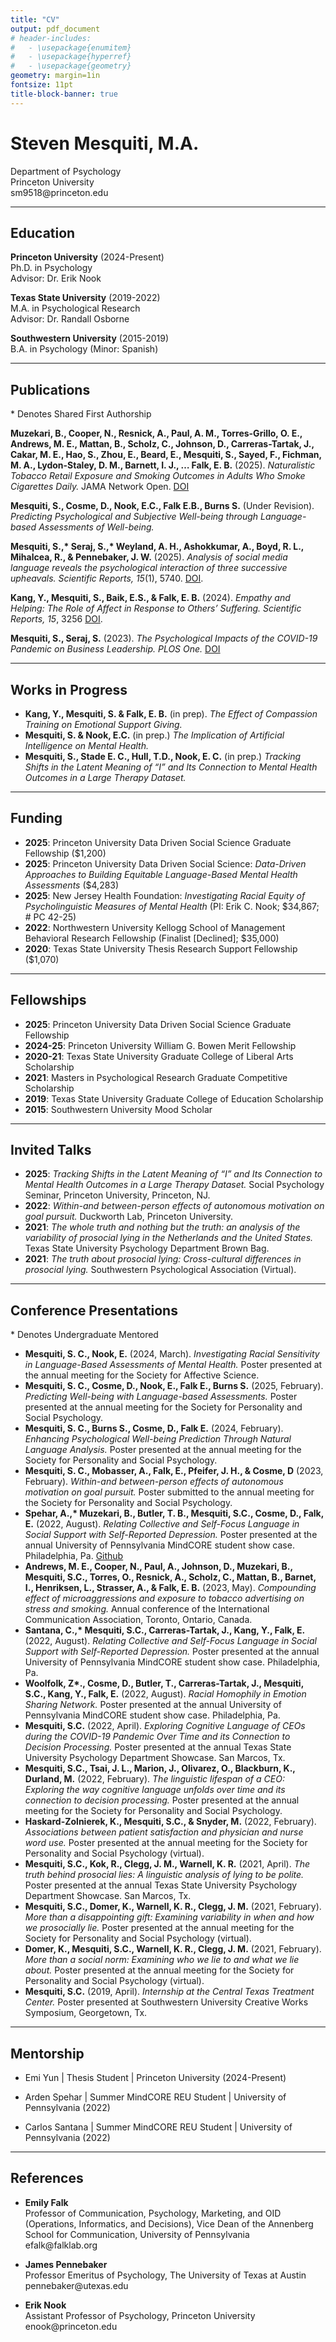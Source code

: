 ```yaml
---
title: "CV"
output: pdf_document
# header-includes:
#   - \usepackage{enumitem}
#   - \usepackage{hyperref}
#   - \usepackage{geometry}
geometry: margin=1in
fontsize: 11pt
title-block-banner: true
---
```


# Steven Mesquiti, M.A.

Department of Psychology\
Princeton University\
sm9518\@princeton.edu

------------------------------------------------------------------------

## Education

**Princeton University** (2024-Present)\
Ph.D. in Psychology\
Advisor: Dr. Erik Nook

**Texas State University** (2019-2022)\
M.A. in Psychological Research\
Advisor: Dr. Randall Osborne

**Southwestern University** (2015-2019)\
B.A. in Psychology (Minor: Spanish)

------------------------------------------------------------------------

## Publications

\* Denotes Shared First Authorship

**Muzekari, B., Cooper, N., Resnick, A., Paul, A. M., Torres-Grillo, O. E., Andrews, M. E., Mattan, B., Scholz, C., Johnson, D., Carreras-Tartak, J., Cakar, M. E., Hao, S., Zhou, E., Beard, E., Mesquiti, S., Sayed, F., Fichman, M. A., Lydon-Staley, D. M., Barnett, I. J., … Falk, E. B.** (2025). *Naturalistic Tobacco Retail Exposure and Smoking Outcomes in Adults Who Smoke Cigarettes Daily.* JAMA Network Open. [DOI](https://doi:10.1001/jamanetworkopen.2025.30132)

**Mesquiti, S., Cosme, D., Nook, E.C., Falk E.B., Burns S.** (Under Revision). *Predicting Psychological and Subjective Well-being through Language-based Assessments of Well-being.*

**Mesquiti, S.,\* Seraj, S.,\* Weyland, A. H., Ashokkumar, A., Boyd, R. L., Mihalcea, R., & Pennebaker, J. W.** (2025). *Analysis of social media language reveals the psychological interaction of three successive upheavals.* *Scientific Reports, 15*(1), 5740. [DOI](https://doi.org/10.1038/s41598-025-89165-z).

**Kang, Y., Mesquiti, S., Baik, E.S., & Falk, E. B.** (2024). *Empathy and Helping: The Role of Affect in Response to Others’ Suffering.* *Scientific Reports, 15*, 3256 [DOI](https://doi.org/10.1038/s41598-025-87221-2).

**Mesquiti, S., Seraj, S.** (2023). *The Psychological Impacts of the COVID-19 Pandemic on Business Leadership.* *PLOS One.* [DOI](https://doi.org/10.1371/journal.pone.0290621)

------------------------------------------------------------------------

## Works in Progress

-   **Kang, Y., Mesquiti, S. & Falk, E. B.** (in prep). *The Effect of Compassion Training on Emotional Support Giving.*
-   **Mesquiti, S. & Nook, E.C.** (in prep.) *The Implication of Artificial Intelligence on Mental Health.*
-   **Mesquiti, S., Stade E. C., Hull, T.D., Nook, E. C.** (in prep.) *Tracking Shifts in the Latent Meaning of "I" and Its Connection to Mental Health Outcomes in a Large Therapy Dataset.*

------------------------------------------------------------------------

## Funding

-   **2025**: Princeton University Data Driven Social Science Graduate Fellowship (\$1,200)
-   **2025**: Princeton University Data Driven Social Science: *Data-Driven Approaches to Building Equitable Language-Based Mental Health Assessments* (\$4,283)
-   **2025**: New Jersey Health Foundation: *Investigating Racial Equity of Psycholinguistic Measures of Mental Health* (PI: Erik C. Nook; \$34,867; \# PC 42-25)
-   **2022**: Northwestern University Kellogg School of Management Behavioral Research Fellowship (Finalist \[Declined\]; \$35,000)
-   **2020**: Texas State University Thesis Research Support Fellowship (\$1,070)

------------------------------------------------------------------------

## Fellowships

-   **2025**: Princeton University Data Driven Social Science Graduate Fellowship
-   **2024-25**: Princeton University William G. Bowen Merit Fellowship
-   **2020-21**: Texas State University Graduate College of Liberal Arts Scholarship
-   **2021**: Masters in Psychological Research Graduate Competitive Scholarship
-   **2019**: Texas State University Graduate College of Education Scholarship
-   **2015**: Southwestern University Mood Scholar

------------------------------------------------------------------------

## Invited Talks

-   **2025**: *Tracking Shifts in the Latent Meaning of "I" and Its Connection to Mental Health Outcomes in a Large Therapy Dataset.* Social Psychology Seminar, Princeton University, Princeton, NJ.
-   **2022**: *Within-and between-person effects of autonomous motivation on goal pursuit.* Duckworth Lab, Princeton University.
-   **2021**: *The whole truth and nothing but the truth: an analysis of the variability of prosocial lying in the Netherlands and the United States.* Texas State University Psychology Department Brown Bag.
-   **2021**: *The truth about prosocial lying: Cross-cultural differences in prosocial lying.* Southwestern Psychological Association (Virtual).

------------------------------------------------------------------------

## Conference Presentations

\* Denotes Undergraduate Mentored

-   **Mesquiti, S. C., Nook, E.** (2024, March). *Investigating Racial Sensitivity in Language-Based Assessments of Mental Health.* Poster presented at the annual meeting for the Society for Affective Science.
-   **Mesquiti, S. C., Cosme, D., Nook, E., Falk E., Burns S.** (2025, February). *Predicting Well-being with Language-based Assessments.* Poster presented at the annual meeting for the Society for Personality and Social Psychology.
-   **Mesquiti, S. C., Burns S., Cosme, D., Falk E.** (2024, February). *Enhancing Psychological Well-being Prediction Through Natural Language Analysis.* Poster presented at the annual meeting for the Society for Personality and Social Psychology.
-   **Mesquiti, S. C., Mobasser, A., Falk, E., Pfeifer, J. H., & Cosme, D** (2023, February). *Within-and between-person effects of autonomous motivation on goal pursuit.* Poster submitted to the annual meeting for the Society for Personality and Social Psychology.
-   **Spehar, A.,\* Muzekari, B., Butler, T. B., Mesquiti, S.C., Cosme, D., Falk, E.** (2022, August). *Relating Collective and Self-Focus Language in Social Support with Self-Reported Depression.* Poster presented at the annual University of Pennsylvania MindCORE student show case. Philadelphia, Pa. [Github](https://github.com)
-   **Andrews, M. E., Cooper, N., Paul, A., Johnson, D., Muzekari, B., Mesquiti, S.C., Torres, O., Resnick, A., Scholz, C., Mattan, B., Barnet, I., Henriksen, L., Strasser, A., & Falk, E. B.** (2023, May). *Compounding effect of microaggressions and exposure to tobacco advertising on stress and smoking.* Annual conference of the International Communication Association, Toronto, Ontario, Canada.
-   **Santana, C.,\* Mesquiti, S.C., Carreras-Tartak, J., Kang, Y., Falk, E.** (2022, August). *Relating Collective and Self-Focus Language in Social Support with Self-Reported Depression.* Poster presented at the annual University of Pennsylvania MindCORE student show case. Philadelphia, Pa.
-   **Woolfolk, Z\*., Cosme, D., Butler, T., Carreras-Tartak, J., Mesquiti, S.C., Kang, Y., Falk, E.** (2022, August). *Racial Homophily in Emotion Sharing Network.* Poster presented at the annual University of Pennsylvania MindCORE student show case. Philadelphia, Pa.
-   **Mesquiti, S.C.** (2022, April). *Exploring Cognitive Language of CEOs during the COVID-19 Pandemic Over Time and its Connection to Decision Processing.* Poster presented at the annual Texas State University Psychology Department Showcase. San Marcos, Tx.
-   **Mesquiti, S.C., Tsai, J. L., Marion, J., Olivarez, O., Blackburn, K., Durland, M.** (2022, February). *The linguistic lifespan of a CEO: Exploring the way cognitive language unfolds over time and its connection to decision processing.* Poster presented at the annual meeting for the Society for Personality and Social Psychology.
-   **Haskard-Zolnierek, K., Mesquiti, S.C., & Snyder, M.** (2022, February). *Associations between patient satisfaction and physician and nurse word use.* Poster presented at the annual meeting for the Society for Personality and Social Psychology (virtual).
-   **Mesquiti, S.C., Kok, R., Clegg, J. M., Warnell, K. R.** (2021, April). *The truth behind prosocial lies: A linguistic analysis of lying to be polite.* Poster presented at the annual Texas State University Psychology Department Showcase. San Marcos, Tx.
-   **Mesquiti, S.C., Domer, K., Warnell, K. R., Clegg, J. M.** (2021, February). *More than a disappointing gift: Examining variability in when and how we prosocially lie.* Poster presented at the annual meeting for the Society for Personality and Social Psychology (virtual).
-   **Domer, K., Mesquiti, S.C., Warnell, K. R., Clegg, J. M.** (2021, February). *More than a social norm: Examining who we lie to and what we lie about.* Poster presented at the annual meeting for the Society for Personality and Social Psychology (virtual).
-   **Mesquiti, S.C.** (2019, April). *Internship at the Central Texas Treatment Center.* Poster presented at Southwestern University Creative Works Symposium, Georgetown, Tx.

------------------------------------------------------------------------

## Mentorship

-   Emi Yun \| Thesis Student \| Princeton University (2024-Present)

-   Arden Spehar \| Summer MindCORE REU Student \| University of Pennsylvania (2022)

-   Carlos Santana \| Summer MindCORE REU Student \| University of Pennsylvania (2022)

------------------------------------------------------------------------

## References

-   **Emily Falk**\
    Professor of Communication, Psychology, Marketing, and OID (Operations, Informatics, and Decisions), Vice Dean of the Annenberg School for Communication, University of Pennsylvania\
    efalk\@falklab.org

-   **James Pennebaker**\
    Professor Emeritus of Psychology, The University of Texas at Austin\
    pennebaker\@utexas.edu

-   **Erik Nook**\
    Assistant Professor of Psychology, Princeton University\
    enook\@princeton.edu
